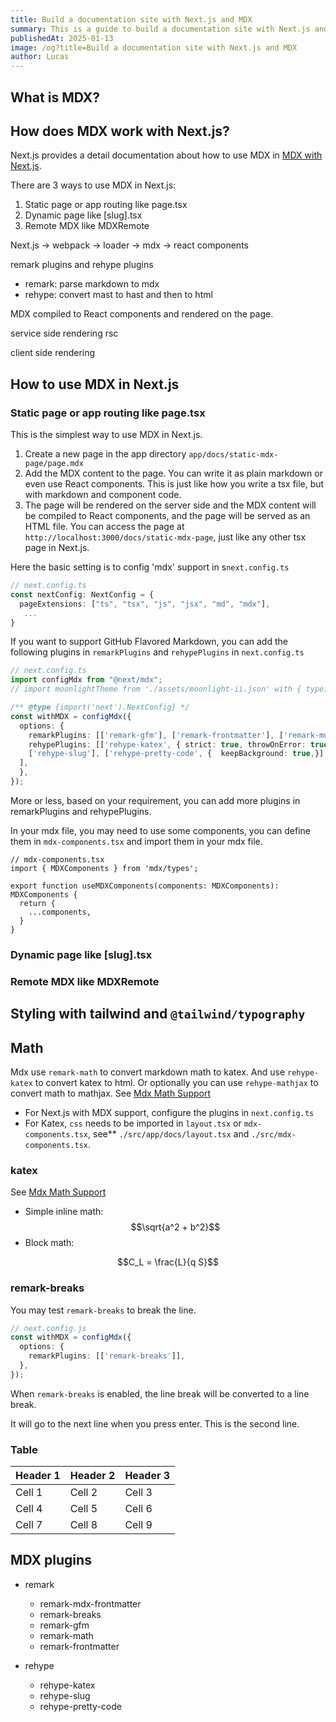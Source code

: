 ```yaml
---
title: Build a documentation site with Next.js and MDX
summary: This is a guide to build a documentation site with Next.js and MDX.
publishedAt: 2025-01-13
image: /og?title=Build a documentation site with Next.js and MDX
author: Lucas
---
```


## What is MDX?


## How does MDX work with Next.js?

Next.js provides a detail documentation about how to use MDX in [MDX with Next.js](https://nextjs.org/docs/app/building-your-application/configuring/mdx).

There are 3 ways to use MDX in Next.js:

1. Static page or app routing like page.tsx 
2. Dynamic page like [slug].tsx
3. Remote MDX like MDXRemote


Next.js -> webpack -> loader -> mdx -> react components

remark plugins and rehype plugins

* remark: parse markdown to mdx
* rehype: convert mast to hast and then to html



MDX  compiled to React components and rendered on the page. 

service side rendering
rsc 

client side rendering



## How to use MDX in Next.js

### Static page or app routing like page.tsx 
This is the simplest way to use MDX in Next.js. 

1. Create a new page in the app directory `app/docs/static-mdx-page/page.mdx`
2. Add the MDX content to the page. You can write it as plain markdown or even use React components. This is just like how you write a tsx file, but with markdown and component code. 
3. The page will be rendered on the server side and the MDX content will be compiled to React components, and the page will be served as an HTML file. 
You can access the page at `http://localhost:3000/docs/static-mdx-page`, just like any other tsx page in Next.js. 

Here the basic setting is to config 'mdx' support in s`next.config.ts`
```ts
// next.config.ts
const nextConfig: NextConfig = {
  pageExtensions: ["ts", "tsx", "js", "jsx", "md", "mdx"],
   ...
}
```

If you want to support GitHub Flavored Markdown, you can add the following plugins in `remarkPlugins` and `rehypePlugins` in `next.config.ts`

```ts
// next.config.ts
import configMdx from "@next/mdx";
// import moonlightTheme from './assets/moonlight-ii.json' with { type: 'json' };

/** @type {import('next').NextConfig} */
const withMDX = configMdx({
  options: {
    remarkPlugins: [['remark-gfm'], ['remark-frontmatter'], ['remark-mdx-frontmatter'], ['remark-math']],
    rehypePlugins: [['rehype-katex', { strict: true, throwOnError: true }], 
    ['rehype-slug'], ['rehype-pretty-code', {  keepBackground: true,}],
  ],
  },
});
```

More or less, based on your requirement, you can add more plugins in remarkPlugins and rehypePlugins. 


In your mdx file, you may need to use some components, you can define them in `mdx-components.tsx` and import them in your mdx file.

```tsx
// mdx-components.tsx
import { MDXComponents } from 'mdx/types';

export function useMDXComponents(components: MDXComponents): MDXComponents {
  return {  
    ...components,
  }
}
```


### Dynamic page like [slug].tsx



### Remote MDX like MDXRemote



## Styling with tailwind and `@tailwind/typography`


## Math
Mdx use `remark-math` to convert markdown math to katex.  And use `rehype-katex` to convert katex to html. Or optionally you can use `rehype-mathjax` to convert math to mathjax. See [Mdx Math Support](https://mdxjs.com/guides/math/)
* For Next.js with MDX support, configure the plugins in `next.config.ts`
* For Katex, `css` needs to be imported in `layout.tsx` or `mdx-components.tsx`, see** `./src/app/docs/layout.tsx` and `./src/mdx-components.tsx`.

### katex
See [Mdx Math Support](https://mdxjs.com/guides/math/)

* Simple inline math:  $$\sqrt{a^2 + b^2}$$
* Block math:

```math
C_L = \frac{L}{q S}
```


### remark-breaks
You may test `remark-breaks` to break the line.
```ts
// next.config.js
const withMDX = configMdx({
  options: {
    remarkPlugins: [['remark-breaks']],
  },
});

```
When `remark-breaks` is enabled, the line break will be converted to a line break.

It will go to the next line when you press enter.
This is the second line.

### Table

| Header 1 | Header 2 | Header 3 |
|----------|----------|----------|
| Cell 1   | Cell 2   | Cell 3   |
| Cell 4   | Cell 5   | Cell 6   |
| Cell 7   | Cell 8   | Cell 9   |


## MDX plugins 
  * remark
    * remark-mdx-frontmatter
    * remark-breaks
    * remark-gfm
    * remark-math
    * remark-frontmatter

  * rehype
    * rehype-katex
    * rehype-slug
    * rehype-pretty-code
